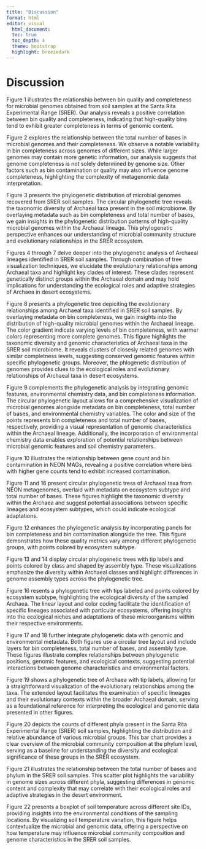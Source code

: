 ```yaml
---
title: "Discussion"
format: html
editor: visual
  html_document: 
  toc: true
  toc_depth: 4
  theme: bootstrap
  highlight: breezedark
---
```


# Discussion

Figure 1 illustrates the relationship between bin quality and completeness for microbial genomes obtained from soil samples at the Santa Rita Experimental Range (SRER). Our analysis reveals a positive correlation between bin quality and completeness, indicating that high-quality bins tend to exhibit greater completeness in terms of genomic content.

Figure 2 explores the relationship between the total number of bases in microbial genomes and their completeness. We observe a notable variability in bin completeness across genomes of different sizes. While larger genomes may contain more genetic information, our analysis suggests that genome completeness is not solely determined by genome size. Other factors such as bin contamination or quality may also influence genome completeness, highlighting the complexity of metagenomic data interpretation.

Figure 3 presents the phylogenetic distribution of microbial genomes recovered from SRER soil samples. The circular phylogenetic tree reveals the taxonomic diversity of Archaeal taxa present in the soil microbiome. By overlaying metadata such as bin completeness and total number of bases, we gain insights in the phylogenetic distribution patterns of high-quality microbial genomes within the Archaeal lineage. This phylogenetic perspective enhances our understanding of microbial community structure and evolutionary relationships in the SRER ecosystem.

Figures 4 through 7 delve deeper into the phylogenetic analysis of Archaeal lineages identified in SRER soil samples. Through combination of tree visualization techniques, we elucidate the evolutionary relationships among Archaeal taxa and highlight key clades of interest. These clades represent genetically distinct groups within the Archaeal domain and may hold implications for understanding the ecological roles and adaptive strategies of Archaea in desert ecosystems.

Figure 8 presents a phylogenetic tree depiciting the evolutionary relationships among Archaeal taxa identified in SRER soil samples. By overlaying metadata on bin completeness, we gain insights into the distribution of high-quality microbial genomes within the Archaeal lineage. The color gradient indicate varying levels of bin completeness, with warmer colors representing more complete genomes. This figure highlights the taxonomic diversity and genomic characteristics of Archaeal taxa in the SRER soil microbiome. It reveals clusters of closesly related genomes with similar completness levels, suggesting conserved genomic features within specific phylogenetic groups. Moreover, the phlogenetic distribution of genomes provides clues to the ecological roles and evolutionary relationships of Archaeal taxa in desert ecosystems.

Figure 9 complements the phylogenetic analysis by integrating genomic features, environmental chemistry data, and bin completeness information. The circular phylogenetic layout allows for a comprehensive visualization of microbial genomes alongside metadata on bin completeness, total number of bases, and environmental chemistry variables. The color and size of the points represents bin completeness and total number of bases, respectively, providing a visual representation of genomic characteristics within the Archaeal lineage. Additionally, the incorporation of environmental chemistry data enables exploration of potential relationships between microbial genomic features and soil chemistry parameters.

Figure 10 illustrates the relationship between gene count and bin contamination in NEON MAGs, revealing a positive correlation where bins with higher gene counts tend to exhibit increased contamination.

Figure 11 and 16 present circular phylogenetic tress of Archaeal taxa from NEON metagenomes, overlaid with metadata on ecosystem subtype and total number of bases. These figures highlight the taxonomic diversity within the Archaea and suggest potential associations between specific lineages and ecosystem subtypes, which could indicate ecological adaptations.

Figure 12 enhances the phylogenetic analysis by incorporating panels for bin completeness and bin contamination alongside the tree. This figure demonstrates how these quality metrics vary among different phylogenetic groups, with points colored by ecosystem subtype.

Figure 13 and 14 display circular phylogenetic trees with tip labels and points colored by class and shaped by assembly type. These visualizations emphasize the diversity within Archaeal classes and highlight differences in genome assembly types across the phylogenetic tree.

Figure 16 resents a phylogenetic tree with tips labeled and points colored by ecosystem subtype, highlighting the ecological diversity of the sampled Archaea. The linear layout and color coding facilitate the identification of specific lineages associated with particular ecosystems, offering insights into the ecological niches and adaptations of these microorganisms within their respective environments.

Figure 17 and 18 further integrate phylogenetic data with genomic and environmental metadata. Both figures use a circular tree layout and include layers for bin completeness, total number of bases, and assembly type. These figures illustrate complex relationships between phylogenetic positions, genomic features, and ecological contexts, suggesting potential interactions between genome characteristics and environmental factors.

Figure 19 shows a phylogenetic tree of Archaea with tip labels, allowing for a straightforward visualization of the evolutionary relationships among the taxa. The extended layout facilitates the examination of specific lineages and their evolutionary contexts within the broader Archaeal domain, serving as a foundational reference for interpreting the ecological and genomic data presented in other figures.

Figure 20 depicts the counts of different phyla present in the Santa Rita Experimental Range (SRER) soil samples, highlighting the distribution and relative abundance of various microbial groups. This bar chart provides a clear overview of the microbial community composition at the phylum level, serving as a baseline for understanding the diversity and ecological significance of these groups in the SRER ecosystem.

Figure 21 illustrates the relationship between the total number of bases and phylum in the SRER soil samples. This scatter plot highlights the variability in genome sizes across different phyla, suggesting differences in genomic content and complexity that may correlate with their ecological roles and adaptive strategies in the desert environment.

Figure 22 presents a boxplot of soil temperature across different site IDs, providing insights into the environmental conditions of the sampling locations. By visualizing soil temperature variation, this figure helps contextualize the microbial and genomic data, offering a perspective on how temperature may influence microbial community composition and genome characteristics in the SRER soil samples.
